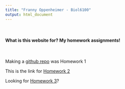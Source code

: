 ```yaml
---
title: "Franny Oppenheimer - Biol6100"
output: html_document
---
```


<br/>

#### What is this website for? My homework assignments!

<br/>

Making a [github repo](https://github.com/FOpp14/ComputationalBiology) was Homework 1

This is the link for [Homework 2](Homework_02.html)

Looking for [Homework 3](Homework_03.html)?


